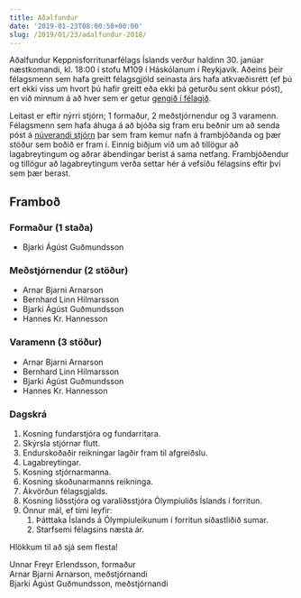 ```yaml
---
title: Aðalfundur
date: '2019-01-23T08:00:58+00:00'
slug: /2019/01/23/adalfundur-2018/
---
```


Aðalfundur Keppnisforritunarfélags Íslands verður haldinn 30. janúar
næstkomandi, kl. 18:00 í stofu M109 í Háskólanum í Reykjavík. Aðeins þeir
félagsmenn sem hafa greitt félagsgjöld seinasta árs hafa atkvæðisrétt (ef þú ert
ekki viss um hvort þú hafir greitt eða ekki þá geturðu sent okkur póst), en við
minnum á að hver sem er getur [gengið í félagið](/felagsadild/).

Leitast er eftir nýrri stjórn; 1 formaður, 2 meðstjórnendur og 3 varamenn.
Félagsmenn sem hafa áhuga á að bjóða sig fram eru beðnir um að senda póst á
[núverandi stjórn](mailto:keppnisforritun@gmail.com) þar sem fram kemur nafn á
frambjóðanda og þær stöður sem boðið er fram í. Einnig biðjum við um að tillögur
að lagabreytingum og aðrar ábendingar berist á sama netfang. Frambjóðendur og
tillögur að lagabreytingum verða settar hér á vefsíðu félagsins eftir því sem
þær berast.

## Framboð

### Formaður (1 staða)

- Bjarki Ágúst Guðmundsson

### Meðstjórnendur (2 stöður)

- Arnar Bjarni Arnarson
- Bernhard Linn Hilmarsson
- Bjarki Ágúst Guðmundsson
- Hannes Kr. Hannesson

### Varamenn (3 stöður)

- Arnar Bjarni Arnarson
- Bernhard Linn Hilmarsson
- Bjarki Ágúst Guðmundsson
- Hannes Kr. Hannesson

### Dagskrá

1. Kosning fundarstjóra og fundarritara.
2. Skýrsla stjórnar flutt.
3. Endurskoðaðir reikningar lagðir fram til afgreiðslu.
4. Lagabreytingar.
5. Kosning stjórnarmanna.
6. Kosning skoðunarmanns reikninga.
7. Ákvörðun félagsgjalds.
8. Kosning liðsstjóra og varaliðsstjóra Ólympíuliðs Íslands í forritun.
9. Önnur mál, ef tími leyfir: 
    1. Þátttaka Íslands á Ólympíuleikunum í forritun síðastliðið sumar.
    2. Starfsemi félagsins næsta ár.

Hlökkum til að sjá sem flesta!

Unnar Freyr Erlendsson, formaður  
Arnar Bjarni Arnarson, meðstjórnandi  
Bjarki Ágúst Guðmundsson, meðstjórnandi